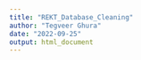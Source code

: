 ```yaml
---
title: "REKT_Database_Cleaning"
author: "Tegveer Ghura"
date: "2022-09-25"
output: html_document
---
```


